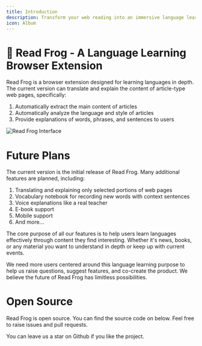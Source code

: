 ```yaml
---
title: Introduction
description: Transform your web reading into an immersive language learning experience with Read Frog
icon: Album
---
```


# 🐸 Read Frog - A Language Learning Browser Extension

Read Frog is a browser extension designed for learning languages in depth. The current version can translate and explain the content of article-type web pages, specifically:

1. Automatically extract the main content of articles
2. Automatically analyze the language and style of articles
3. Provide explanations of words, phrases, and sentences to users

![Read Frog Interface](/tutorial/get-started/interface.png)

# Future Plans

The current version is the initial release of Read Frog. Many additional features are planned, including:

1. Translating and explaining only selected portions of web pages
2. Vocabulary notebook for recording new words with context sentences
3. Voice explanations like a real teacher
4. E-book support
5. Mobile support
6. And more...

The core purpose of all our features is to help users learn languages effectively through content they find interesting. Whether it's news, books, or any material you want to understand in depth or keep up with current events.

We need more users centered around this language learning purpose to help us raise questions, suggest features, and co-create the product. We believe the future of Read Frog has limitless possibilities.

# Open Source

Read Frog is open source. You can find the source code on below. Feel free to raise issues and pull requests.

<GithubInfo owner="mengxi-ream" repo="read-frog" />

You can leave us a star on Github if you like the project.
